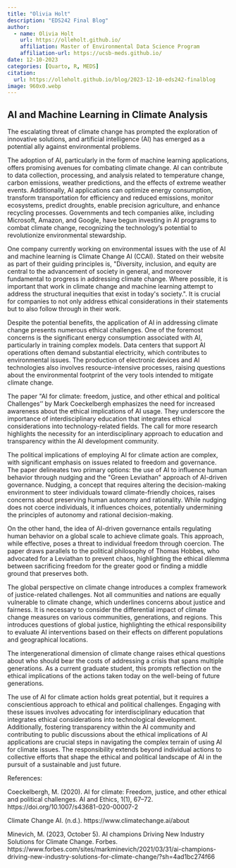 ```yaml
---
title: "Olivia Holt"
description: "EDS242 Final Blog"
author: 
  - name: Olivia Holt
    url: https://olleholt.github.io/
    affiliation: Master of Environmental Data Science Program
    affiliation-url: https://ucsb-meds.github.io/
date: 12-10-2023
categories: [Quarto, R, MEDS]
citation:
  url: https://olleholt.github.io/blog/2023-12-10-eds242-finalblog
image: 960x0.webp
---
```


## AI and Machine Learning in Climate Analysis

The escalating threat of climate change has prompted the exploration of innovative solutions, and artificial intelligence (AI) has emerged as a potential ally against environmental problems.

The adoption of AI, particularly in the form of machine learning applications, offers promising avenues for combating climate change. AI can contribute to data collection, processing, and analysis related to temperature change, carbon emissions, weather predictions, and the effects of extreme weather events. Additionally, AI applications can optimize energy consumption, transform transportation for efficiency and reduced emissions, monitor ecosystems, predict droughts, enable precision agriculture, and enhance recycling processes. Governments and tech companies alike, including Microsoft, Amazon, and Google, have begun investing in AI programs to combat climate change, recognizing the technology's potential to revolutionize environmental stewardship.

One company currently working on environmental issues with the use of AI and machine learning is Climate Change AI (CCAI). Stated on their website as part of their guiding principles is, \"Diversity, inclusion, and equity are central to the advancement of society in general, and moreover fundamental to progress in addressing climate change. Where possible, it is important that work in climate change and machine learning attempt to address the structural inequities that exist in today\'s society.\". It is crucial for companies to not only address ethical considerations in their statements but to also follow through in their work. 

Despite the potential benefits, the application of AI in addressing climate change presents numerous ethical challenges. One of the foremost concerns is the significant energy consumption associated with AI, particularly in training complex models. Data centers that support AI operations often demand substantial electricity, which contributes to environmental issues. The production of electronic devices and AI technologies also involves resource-intensive processes, raising questions about the environmental footprint of the very tools intended to mitigate climate change.

The paper \"AI for climate: freedom, justice, and other ethical and political Challenges'' by Mark Coeckelbergh emphasizes the need for increased awareness about the ethical implications of AI usage. They underscore the importance of interdisciplinary education that integrates ethical considerations into technology-related fields. The call for more research highlights the necessity for an interdisciplinary approach to education and transparency within the AI development community.

The political implications of employing AI for climate action are complex, with significant emphasis on issues related to freedom and governance. The paper delineates two primary options: the use of AI to influence human behavior through nudging and the \"Green Leviathan\" approach of AI-driven governance. Nudging, a concept that requires altering the decision-making environment to steer individuals toward climate-friendly choices, raises concerns about preserving human autonomy and rationality. While nudging does not coerce individuals, it influences choices, potentially undermining the principles of autonomy and rational decision-making.

On the other hand, the idea of AI-driven governance entails regulating human behavior on a global scale to achieve climate goals. This approach, while effective, poses a threat to individual freedom through coercion. The paper draws parallels to the political philosophy of Thomas Hobbes, who advocated for a Leviathan to prevent chaos, highlighting the ethical dilemma between sacrificing freedom for the greater good or finding a middle ground that preserves both.

The global perspective on climate change introduces a complex framework of justice-related challenges. Not all communities and nations are equally vulnerable to climate change, which underlines concerns about justice and fairness. It is necessary to consider the differential impact of climate change measures on various communities, generations, and regions. This introduces questions of global justice, highlighting the ethical responsibility to evaluate AI interventions based on their effects on different populations and geographical locations.

The intergenerational dimension of climate change raises ethical questions about who should bear the costs of addressing a crisis that spans multiple generations. As a current graduate student, this prompts reflection on the ethical implications of the actions taken today on the well-being of future generations.

The use of AI for climate action holds great potential, but it requires a conscientious approach to ethical and political challenges. Engaging with these issues involves advocating for interdisciplinary education that integrates ethical considerations into technological development. Additionally, fostering transparency within the AI community and contributing to public discussions about the ethical implications of AI applications are crucial steps in navigating the complex terrain of using AI for climate issues. The responsibility extends beyond individual actions to collective efforts that shape the ethical and political landscape of AI in the pursuit of a sustainable and just future.

References:

Coeckelbergh, M. (2020). AI for climate: Freedom, justice, and other ethical and political challenges. AI and Ethics, 1(1), 67--72. https://doi.org/10.1007/s43681-020-00007-2

Climate Change AI. (n.d.). https://www.climatechange.ai/about

Minevich, M. (2023, October 5). AI champions Driving New Industry Solutions for Climate Change. Forbes. https://www.forbes.com/sites/markminevich/2021/03/31/ai-champions-driving-new-industry-solutions-for-climate-change/?sh=4ad1bc274f66

